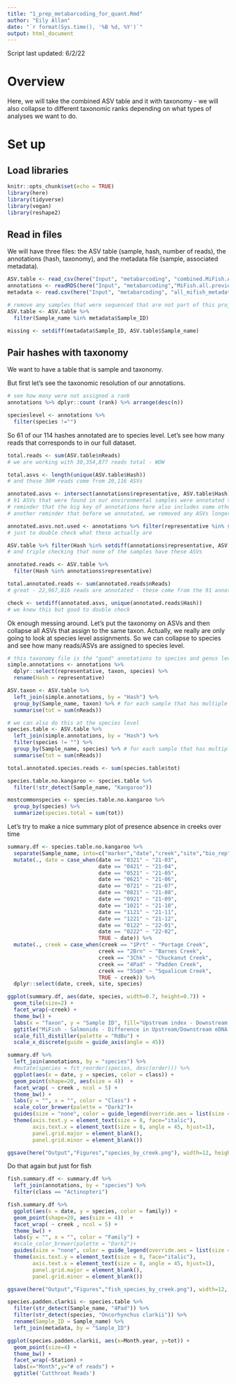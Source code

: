 ```yaml
---
title: "1_prep_metabarcoding_for_quant.Rmd"
author: "Eily Allan"
date: "`r format(Sys.time(), '%B %d, %Y')`"
output: html_document
---
```


Script last updated: 6/2/22

# Overview

Here, we will take the combined ASV table and it with taxonomy -  we will also collapse to different taxonomic ranks depending on what types of analyses we want to do. 

# Set up

## Load libraries

```r
knitr::opts_chunk$set(echo = TRUE)
library(here)
library(tidyverse)
library(vegan)
library(reshape2)
```

## Read in files 
We will have three files: the ASV table (sample, hash, number of reads), the annotations (hash, taxonomy), and the metadata file (sample, associated metadata).

```r

ASV.table <- read_csv(here("Input", "metabarcoding", "combined.MiFish.ASV.table.csv"))
annotations <- readRDS(here("Input", "metabarcoding","MiFish.all.previous.hashes.annotated.rds"))
metadata <- read.csv(here("Input", "metabarcoding", "all_mifish_metadata.csv"))

# remove any samples that were sequenced that are not part of this project
ASV.table <- ASV.table %>% 
  filter(Sample_name %in% metadata$Sample_ID)

missing <- setdiff(metadata$Sample_ID, ASV.table$Sample_name)

```

## Pair hashes with taxonomy 
We want to have a table that is sample and taxonomy. 

But first let's see the taxonomic resolution of our annotations. 

```r

# see how many were not assigned a rank
annotations %>% dplyr::count (rank) %>% arrange(desc(n))

specieslevel <- annotations %>% 
  filter(species !="")

```

So 61 of our 114 hashes annotated are to species level. Let's see how many reads that corresponds to in our full dataset. 

```r
total.reads <- sum(ASV.table$nReads)
# we are working with 30,354,877 reads total - WOW

total.asvs <- length(unique(ASV.table$Hash))
# and those 30M reads come from 20,116 ASVs 

annotated.asvs <- intersect(annotations$representative, ASV.table$Hash)
# 91 ASVs that were found in our environmental samples were annotated to something (any taxonomic level)
# reminder that the big key of annotations here also includes some other samples (mock communities) - usually this would be weird that there are 114 annotations and so therefore some annotations are not used - but here the key is bigger than the dataset we are applying (the actual creek samples)
# another reminder that before we annotated, we removed any ASVs longer than 200 bp

annotated.asvs.not.used <- annotations %>% filter(representative %in% setdiff(annotations$representative, setdiff(annotations$representative, ASV.table$Hash)))
# just to double check what these actually are

ASV.table %>% filter(Hash %in% setdiff(annotations$representative, ASV.table$Hash))
# and triple checking that none of the samples have these ASVs

annotated.reads <- ASV.table %>% 
  filter(Hash %in% annotations$representative) 

total.annotated.reads <- sum(annotated.reads$nReads)
# great - 22,967,816 reads are annotated - these come from the 91 annotated ASVs in the dataset 

check <- setdiff(annotated.asvs, unique(annotated.reads$Hash))
# we knew this but good to double check 

```
Ok enough messing around. Let's put the taxonomy on ASVs and then collapse all ASVs that assign to the same taxon. Actually, we really are only going to look at species level assignments. So we can collapse to species and see how many reads/ASVs are assigned to species level. 

```r

# this taxonomy file is the "good" annotations to species and genus level so let's get rid of the other junk for right now 
simple.annotations <- annotations %>% 
  dplyr::select(representative, taxon, species) %>% 
  rename(Hash = representative)

ASV.taxon <- ASV.table %>% 
  left_join(simple.annotations, by = "Hash") %>% 
  group_by(Sample_name, taxon) %>% # for each sample that has multiple asvs that assign to the same taxa...
  summarise(tot = sum(nReads)) 

# we can also do this at the species level 
species.table <- ASV.table %>% 
  left_join(simple.annotations, by = "Hash") %>% 
  filter(species != "") %>% 
  group_by(Sample_name, species) %>% # for each sample that has multiple asvs that assign to the same taxa...
  summarise(tot = sum(nReads)) 

total.annotated.species.reads <- sum(species.table$tot)

species.table.no.kangaroo <- species.table %>% 
  filter(!str_detect(Sample_name, "Kangaroo"))

mostcommonspecies <- species.table.no.kangaroo %>% 
  group_by(species) %>% 
  summarize(species.total = sum(tot))

```

Let's try to make a nice summary plot of presence absence in creeks over time 

```r
summary.df <- species.table.no.kangaroo %>% 
  separate(Sample_name, into=c("marker","date","creek","site","bio_rep"), remove = TRUE) %>%
  mutate(., date = case_when(date == "0321" ~ "21-03",
                             date == "0421" ~ "21-04",
                             date == "0521" ~ "21-05",
                             date == "0621" ~ "21-06",
                             date == "0721" ~ "21-07",
                             date == "0821" ~ "21-08",
                             date == "0921" ~ "21-09",
                             date == "1021" ~ "21-10",
                             date == "1121" ~ "21-11",
                             date == "1221" ~ "21-12",
                             date == "0122" ~ "22-01",
                             date == "0222" ~ "22-02",
                             TRUE ~ date)) %>% 
  mutate(., creek = case_when(creek == "1Prt" ~ "Portage Creek",
                             creek == "2Brn" ~ "Barnes Creek",
                             creek == "3Chk" ~ "Chuckanut Creek",
                             creek == "4Pad" ~ "Padden Creek",
                             creek == "5Sqm" ~ "Squalicum Creek",
                             TRUE ~ creek)) %>% 
  dplyr::select(date, creek, site, species)

ggplot(summary.df, aes(date, species, width=0.7, height=0.7)) + 
  geom_tile(size=2) +
  facet_wrap(~creek) +
  theme_bw() +
  labs(x = "Taxon", y = "Sample ID", fill="Upstream index - Downstream index") +
  ggtitle("MiFish - Salmonids - Difference in Upstream/Downstream eDNA Index") +
  scale_fill_distiller(palette = "RdBu") +
  scale_x_discrete(guide = guide_axis(angle = 45))

summary.df %>% 
  left_join(annotations, by = "species") %>% 
  #mutate(species = fct_reorder(species, desc(order))) %>%
  ggplot(aes(x = date, y = species, color = class)) +
  geom_point(shape=20, aes(size = 4))  +
  facet_wrap( ~ creek , ncol = 5) + 
  theme_bw() +  
  labs(y = "", x = "", color = "Class") + 
  scale_color_brewer(palette = "Dark2")+
  guides(size = "none", color = guide_legend(override.aes = list(size = 9))) + 
  theme(axis.text.y = element_text(size = 8, face="italic"),
        axis.text.x = element_text(size = 8, angle = 45, hjust=1),
        panel.grid.major = element_blank(), 
        panel.grid.minor = element_blank())

ggsave(here("Output","Figures","species_by_creek.png"), width=12, height=7)
```

Do that again but just for fish 

```r
fish.summary.df <- summary.df %>% 
  left_join(annotations, by = "species") %>% 
  filter(class == "Actinopteri")

fish.summary.df %>% 
  ggplot(aes(x = date, y = species, color = family)) +
  geom_point(shape=20, aes(size = 4))  +
  facet_wrap( ~ creek , ncol = 5) + 
  theme_bw() +  
  labs(y = "", x = "", color = "Family") + 
  #scale_color_brewer(palette = "Dark2")+
  guides(size = "none", color = guide_legend(override.aes = list(size = 9))) + 
  theme(axis.text.y = element_text(size = 8, face="italic"),
        axis.text.x = element_text(size = 8, angle = 45, hjust=1),
        panel.grid.major = element_blank(), 
        panel.grid.minor = element_blank())

ggsave(here("Output","Figures","fish_species_by_creek.png"), width=12, height=7)


```

```r

species.padden.clarkii <- species.table %>% 
  filter(str_detect(Sample_name, "4Pad")) %>% 
  filter(str_detect(species, "Oncorhynchus clarkii")) %>% 
  rename(Sample_ID = Sample_name) %>% 
  left_join(metadata, by = "Sample_ID")

ggplot(species.padden.clarkii, aes(x=Month.year, y=tot)) +
  geom_point(size=4) +
  theme_bw() +
  facet_wrap(~Station) +
  labs(x="Month",y="# of reads") +
  ggtitle('Cutthroat Reads')


```